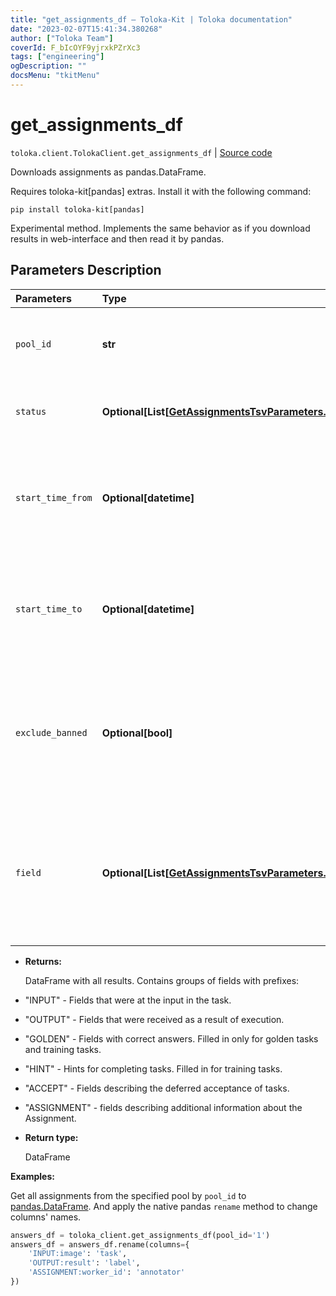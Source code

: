 ```yaml
---
title: "get_assignments_df — Toloka-Kit | Toloka documentation"
date: "2023-02-07T15:41:34.380268"
author: ["Toloka Team"]
coverId: F_bIcOYF9yjrxkPZrXc3
tags: ["engineering"]
ogDescription: ""
docsMenu: "tkitMenu"
---
```


# get_assignments_df
`toloka.client.TolokaClient.get_assignments_df` | [Source code](https://github.com/Toloka/toloka-kit/blob/v1.1.3/src/client/__init__.py#L3482)

Downloads assignments as pandas.DataFrame.

<Note mode="warning" title="Warning">

Requires toloka-kit[pandas] extras. Install it with the following command:

```shell
pip install toloka-kit[pandas]
```

</Note>

Experimental method.
Implements the same behavior as if you download results in web-interface and then read it by pandas.

## Parameters Description

| Parameters | Type | Description |
| :----------| :----| :-----------|
`pool_id`|**str**|<p>From which pool the results are loaded.</p>
`status`|**Optional\[List\[[GetAssignmentsTsvParameters.Status](/docs/toloka-kit/reference/toloka.client.assignment.GetAssignmentsTsvParameters.Status)\]\]**|<p>Statuses of assignments to download.</p>
`start_time_from`|**Optional\[datetime\]**|<p>Download assignments submitted after the specified date and time.</p>
`start_time_to`|**Optional\[datetime\]**|<p>Download assignments submitted before the specified date and time.</p>
`exclude_banned`|**Optional\[bool\]**|<p>Exclude answers from banned Tolokers, even if their assignments have suitable status.</p>
`field`|**Optional\[List\[[GetAssignmentsTsvParameters.Field](/docs/toloka-kit/reference/toloka.client.assignment.GetAssignmentsTsvParameters.Field)\]\]**|<p>Names of `Assignment` fields to be downloaded. Fields other then from `Assignment` class are always downloaded.</p>

* **Returns:**

  DataFrame with all results. Contains groups of fields with prefixes:
* "INPUT" - Fields that were at the input in the task.
* "OUTPUT" - Fields that were received as a result of execution.
* "GOLDEN" - Fields with correct answers. Filled in only for golden tasks and training tasks.
* "HINT" - Hints for completing tasks. Filled in for training tasks.
* "ACCEPT" - Fields describing the deferred acceptance of tasks.
* "ASSIGNMENT" - fields describing additional information about the Assignment.

* **Return type:**

  DataFrame

**Examples:**

Get all assignments from the specified pool by `pool_id` to [pandas.DataFrame](https://pandas.pydata.org/docs/reference/api/pandas.DataFrame.html).
And apply the native pandas `rename` method to change columns' names.

```python
answers_df = toloka_client.get_assignments_df(pool_id='1')
answers_df = answers_df.rename(columns={
    'INPUT:image': 'task',
    'OUTPUT:result': 'label',
    'ASSIGNMENT:worker_id': 'annotator'
})
```
